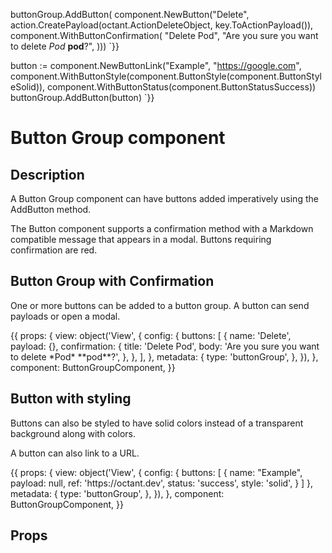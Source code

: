 
buttonGroup.AddButton(
    component.NewButton("Delete",
      action.CreatePayload(octant.ActionDeleteObject, key.ToActionPayload()),
      component.WithButtonConfirmation(
        "Delete Pod",
        "Are you sure you want to delete *Pod* **pod**?",
      )))
`}}

button := component.NewButtonLink("Example", "https://google.com",
		component.WithButtonStyle(component.ButtonStyle(component.ButtonStyleSolid)),
		component.WithButtonStatus(component.ButtonStatusSuccess))
buttonGroup.AddButton(button)
`}}

<h1>Button Group component</h1>
<h2>Description</h2>

<p>A Button Group component can have buttons added imperatively using the AddButton method.</p>
<p>The Button component supports a confirmation method with a Markdown compatible message that appears in a modal.
Buttons requiring confirmation are red.</p>

<Meta title="Components/Button Group" component={ButtonGroupComponent} />

<h2>Button Group with Confirmation</h2>

<p>One or more buttons can be added to a button group. A button can send payloads or open a modal.</p>

<Canvas withToolbar>
  <Story name="ButtonGroup with Modal" parameters={{ docs: buttonDocs }} height="150px" >
  {{
      props: {
        view:  object('View', {
          config: {
            buttons: [
              {
                name: 'Delete',
                payload: {},
                confirmation: {
                  title: 'Delete Pod',
                  body: 'Are you sure you want to delete *Pod* **pod**?',
                },
              },
            ],
          },
          metadata: {
            type: 'buttonGroup',
          },
      }),
      },
      component: ButtonGroupComponent,
      }}
  </Story>
</Canvas>

<h2>Button with styling</h2>

<p>Buttons can also be styled to have solid colors instead of a transparent background along with colors.</p>
<p>A button can also link to a URL.</p>

<Canvas withToolbar>
  <Story name="ButtonGroup with Link" parameters={{ docs: buttonStyleDocs }} height="150px" >
    {{
      props: {
        view:  object('View', {
          config: {
            buttons: [
              {
                name: "Example",
                payload: null,
                ref: 'https://octant.dev',
                status: 'success',
                style: 'solid',
              }
            ]
          },
          metadata: {
            type: 'buttonGroup',
          },
        }),
      },
      component: ButtonGroupComponent,
    }}
  </Story>
</Canvas>

<h2>Props</h2>
<ArgsTable of={ButtonGroupComponent} />
